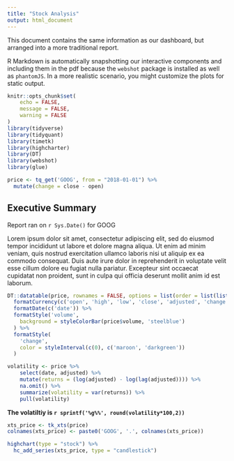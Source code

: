```yaml
---
title: "Stock Analysis"
output: html_document
---
```


This document contains the same information as our dashboard, but arranged into a more traditional report.

R Markdown is automatically snapshotting our interactive components and including them in the pdf because the `webshot` package is installed as well as `phantomJS`. In a more realistic scenario, you might customize the plots for static output. 



```r
knitr::opts_chunk$set(
	echo = FALSE,
	message = FALSE,
	warning = FALSE
)
library(tidyverse)
library(tidyquant)
library(timetk)
library(highcharter)
library(DT)
library(webshot)
library(glue)

price <- tq_get('GOOG', from = "2018-01-01") %>% 
  mutate(change = close - open)
```

## Executive Summary

Report ran on `r Sys.Date()` for GOOG

Lorem ipsum dolor sit amet, consectetur adipiscing elit, sed do eiusmod tempor incididunt ut labore et dolore magna aliqua. Ut enim ad minim veniam, quis nostrud exercitation ullamco laboris nisi ut aliquip ex ea commodo consequat. Duis aute irure dolor in reprehenderit in voluptate velit esse cillum dolore eu fugiat nulla pariatur. Excepteur sint occaecat cupidatat non proident, sunt in culpa qui officia deserunt mollit anim id est laborum.



```r

DT::datatable(price, rownames = FALSE, options = list(order = list(list(0, 'desc')))) %>% 
  formatCurrency(c('open', 'high', 'low', 'close', 'adjusted', 'change')) %>% 
  formatDate(c('date')) %>%
  formatStyle('volume', 
    background = styleColorBar(price$volume, 'steelblue')
  ) %>% 
  formatStyle(
    'change', 
    color = styleInterval(c(0), c('maroon', 'darkgreen'))
  )
```


```r
volatility <- price %>% 
    select(date, adjusted) %>% 
    mutate(returns = (log(adjusted) - log(lag(adjusted)))) %>%
    na.omit() %>% 
    summarize(volatility = var(returns)) %>% 
    pull(volatility)
```

**The volatiltiy is `r sprintf('%g%%', round(volatility*100,2))`**

```r
xts_price <- tk_xts(price)
colnames(xts_price) <- paste0('GOOG', '.', colnames(xts_price))

highchart(type = "stock") %>% 
  hc_add_series(xts_price, type = "candlestick")
```
